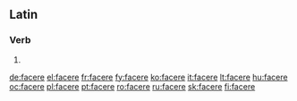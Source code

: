 ==Latin==
===Verb===
{{la-verb-form|facere}}

# {{conjugation of|[[facio#Latin|faciō]]||pres|act|inf|lang=la}}

[[de:facere]]
[[el:facere]]
[[fr:facere]]
[[fy:facere]]
[[ko:facere]]
[[it:facere]]
[[lt:facere]]
[[hu:facere]]
[[oc:facere]]
[[pl:facere]]
[[pt:facere]]
[[ro:facere]]
[[ru:facere]]
[[sk:facere]]
[[fi:facere]]